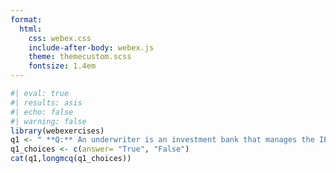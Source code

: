 ```yaml
---
format:
  html:
    css: webex.css
    include-after-body: webex.js
    theme: themecustom.scss
    fontsize: 1.4em
---
```


```r
#| eval: true
#| results: asis
#| echo: false
#| warning: false
library(webexercises)
q1 <- " **Q:** An underwriter is an investment bank that manages the IPO process and helps the company sell its stock."
q1_choices <- c(answer= "True", "False")
cat(q1,longmcq(q1_choices))
```

